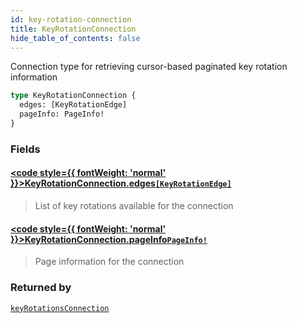 ```yaml
---
id: key-rotation-connection
title: KeyRotationConnection
hide_table_of_contents: false
---
```








Connection type for retrieving cursor-based paginated key rotation information

```graphql
type KeyRotationConnection {
  edges: [KeyRotationEdge]
  pageInfo: PageInfo!
}
```


### Fields

#### [<code style={{ fontWeight: 'normal' }}>KeyRotationConnection.<b>edges</b></code>](#)<Bullet />[`[KeyRotationEdge]`](/mainnet/api/graphql/objects/key-rotation-edge) <Badge class="secondary" text="list"/> <Badge class="secondary" text="object"/>
> List of key rotations available for the connection
> 

#### [<code style={{ fontWeight: 'normal' }}>KeyRotationConnection.<b>pageInfo</b></code>](#)<Bullet />[`PageInfo!`](/mainnet/api/graphql/objects/page-info) <Badge class="secondary" text="non-null"/> <Badge class="secondary" text="object"/>
> Page information for the connection
> 



### Returned by

[`keyRotationsConnection`](/mainnet/api/graphql/queries/key-rotations-connection)  <Badge class="secondary" text="query"/>



